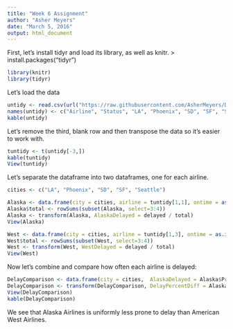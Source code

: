 ```yaml
---
title: "Week 6 Assignment"
author: "Asher Meyers"
date: "March 5, 2016"
output: html_document
---
```


First, let's install tidyr and load its library, as well as knitr.
> install.packages("tidyr")

```r
library(knitr)
library(tidyr)
```

Let's load the data

```r
untidy <- read.csv(url("https://raw.githubusercontent.com/AsherMeyers/DATA-607/master/Week6CSV.csv"), stringsAsFactors = FALSE)
names(untidy) <- c("Airline", "Status", "LA", "Phoenix", "SD", "SF", "Seattle")
kable(untidy)
```

Let's remove the third, blank row and then transpose the data so it's easier to work with.
```r
tuntidy <- t(untidy[-3,])
kable(tuntidy)
View(tuntidy)
```


Let's separate the dataframe into two dataframes, one for each airline.
```r
cities <- c("LA", "Phoenix", "SD", "SF", "Seattle")
```


```r
Alaska <- data.frame(city = cities, airline = tuntidy[1,1], ontime = as.integer(tuntidy[3:7,1]), delayed = as.integer(tuntidy[3:7,2]), stringsAsFactors = FALSE)
Alaska$total <- rowSums(subset(Alaska, select=3:4))
Alaska <- transform(Alaska, AlaskaDelayed = delayed / total)
View(Alaska)
```

```r
West <- data.frame(city = cities, airline = tuntidy[1,3], ontime = as.integer(tuntidy[3:7,3]), delayed = as.integer(tuntidy[3:7,4]), stringsAsFactors = FALSE)
West$total <- rowSums(subset(West, select=3:4))
West <- transform(West, WestDelayed = delayed / total)
View(West)
```

Now let's combine and compare how often each airline is delayed:
```r
DelayComparison <- data.frame(city = cities,  AlaskaDelayed = Alaska$ProportionDelayed, WestDelayed = West$ProportionDelayed)
DelayComparison <- transform(DelayComparison, DelayPercentDiff = AlaskaDelayed - WestDelayed)
View(DelayComparison)
kable(DelayComparison)
```

We see that Alaska Airlines is uniformly less prone to delay than American West Airlines.
